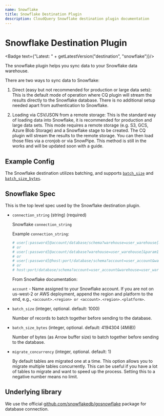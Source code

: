 ```yaml
---
name: Snowflake
title: Snowflake Destination Plugin
description: CloudQuery Snowflake destination plugin documentation
---
```

# Snowflake Destination Plugin


<Badge text={"Latest: " + getLatestVersion("destination", "snowflake")}/>

The snowflake plugin helps you sync data to your Snowflake data warehouse.

There are two ways to sync data to Snowflake:

1. Direct (easy but not recommended for production or large data sets): This is the default mode of operation where CQ plugin will stream the results directly to the Snowflake database. There is no additional setup needed apart from authentication to Snowflake.

2. Loading via CSV/JSON from a remote storage: This is the standard way of loading data into Snowflake, it is recommended for production and large data sets. This mode requires a remote storage (e.g. S3, GCS, Azure Blob Storage) and a Snowflake stage to be created. The CQ plugin will stream the results to the remote storage. You can then load those files via a cronjob or via SnowPipe. This method is still in the works and will be updated soon with a guide.

## Example Config

<Configuration />

The Snowflake destination utilizes batching, and supports [`batch_size`](/docs/reference/destination-spec#batch_size) and [`batch_size_bytes`](/docs/reference/destination-spec#batch_size_bytes).

## Snowflake Spec

This is the top level spec used by the Snowflake destination plugin.

- `connection_string` (string) (required)

  Snowflake `connection_string`

  Example `connection_string`:

  ```yaml copy
  # user[:password]@account/database/schema?warehouse=user_warehouse[&param1=value1&paramN=valueN]
  # or
  # user[:password]@account/database?warehouse=user_warehouse[&param1=value1&paramN=valueN]
  # or
  # user[:password]@host:port/database/schema?account=user_account&warehouse=user_warehouse[&param1=value1&paramN=valueN]
  # or
  # host:port/database/schema?account=user_account&warehouse=user_warehouse[&param1=value1&paramN=valueN]
  ```

  From Snowflake documentation:

  `account` - Name assigned to your Snowflake account. If you are not on us-west-2 or AWS deployment, append the region and platform to the end, e.g., `<account>.<region> or <account>.<region>.<platform>`.


- `batch_size` (integer, optional. default: 1000)

  Number of records to batch together before sending to the database.

- `batch_size_bytes` (integer, optional. default: 4194304 (4MiB))

  Number of bytes (as Arrow buffer size) to batch together before sending to the database.

- `migrate_concurrency` (integer, optional. default: 1)

  By default tables are migrated one at a time. This option allows you to migrate multiple tables concurrently. This can be useful if you have a lot of tables to migrate and want to speed up the process.
  Setting this to a negative number means no limit.

## Underlying library

We use the official [github.com/snowflakedb/gosnowflake](https://github.com/snowflakedb/gosnowflake) package for database connection.
